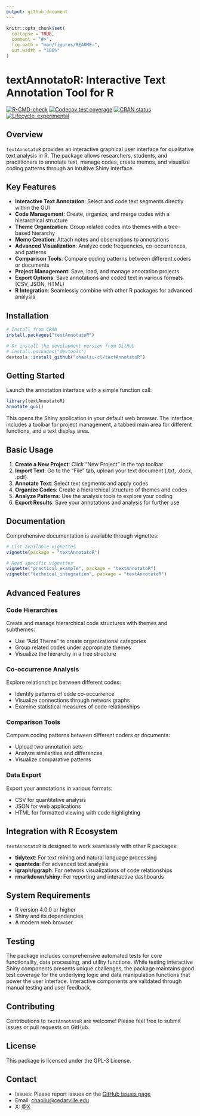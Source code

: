 ```yaml
---
output: github_document
---
```


<!-- README.md is generated from README.Rmd. Please edit that file -->

```r
knitr::opts_chunk$set(
  collapse = TRUE,
  comment = "#>",
  fig.path = "man/figures/README-",
  out.width = "100%"
)
```

# textAnnotatoR: Interactive Text Annotation Tool for R

[![R-CMD-check](https://github.com/chaoliu-cl/textAnnotatoR/actions/workflows/R-CMD-check.yaml/badge.svg)](https://github.com/chaoliu-cl/textAnnotatoR/actions/workflows/R-CMD-check.yaml)
[![Codecov test coverage](https://codecov.io/gh/chaoliu-cl/textAnnotatoR/branch/main/graph/badge.svg?token=a8a91118-d5d9-4267-a0fa-077c0fc6e3f2)](https://codecov.io/gh/chaoliu-cl/textAnnotatoR?branch=main)
[![CRAN
status](https://www.r-pkg.org/badges/version/textAnnotatoR)](https://CRAN.R-project.org/package=textAnnotatoR)
[![Lifecycle:
experimental](https://img.shields.io/badge/lifecycle-experimental-orange.svg)](https://lifecycle.r-lib.org/articles/stages.html#experimental)

## Overview

`textAnnotatoR` provides an interactive graphical user interface for qualitative text analysis in R. The package allows researchers, students, and practitioners to annotate text, manage codes, create memos, and visualize coding patterns through an intuitive Shiny interface.

## Key Features

- **Interactive Text Annotation**: Select and code text segments directly within the GUI
- **Code Management**: Create, organize, and merge codes with a hierarchical structure
- **Theme Organization**: Group related codes into themes with a tree-based hierarchy
- **Memo Creation**: Attach notes and observations to annotations
- **Advanced Visualization**: Analyze code frequencies, co-occurrences, and patterns
- **Comparison Tools**: Compare coding patterns between different coders or documents
- **Project Management**: Save, load, and manage annotation projects
- **Export Options**: Save annotations and coded text in various formats (CSV, JSON, HTML)
- **R Integration**: Seamlessly combine with other R packages for advanced analysis

## Installation

```r
# Install from CRAN
install.packages("textAnnotatoR")

# Or install the development version from GitHub
# install.packages("devtools")
devtools::install_github("chaoliu-cl/textAnnotatoR")
```

## Getting Started

Launch the annotation interface with a simple function call:

```r
library(textAnnotatoR)
annotate_gui()
```

This opens the Shiny application in your default web browser. The interface includes a toolbar for project management, a tabbed main area for different functions, and a text display area.

## Basic Usage

1. **Create a New Project**: Click "New Project" in the top toolbar
2. **Import Text**: Go to the "File" tab, upload your text document (.txt, .docx, .pdf)
3. **Annotate Text**: Select text segments and apply codes
4. **Organize Codes**: Create a hierarchical structure of themes and codes
5. **Analyze Patterns**: Use the analysis tools to explore your coding
6. **Export Results**: Save your annotations and analysis for further use

## Documentation

Comprehensive documentation is available through vignettes:

```r
# List available vignettes
vignette(package = "textAnnotatoR")

# Read specific vignettes
vignette("practical_example", package = "textAnnotatoR")
vignette("technical_integration", package = "textAnnotatoR")
```

## Advanced Features

### Code Hierarchies

Create and manage hierarchical code structures with themes and subthemes:

- Use "Add Theme" to create organizational categories
- Group related codes under appropriate themes
- Visualize the hierarchy in a tree structure

### Co-occurrence Analysis

Explore relationships between different codes:

- Identify patterns of code co-occurrence
- Visualize connections through network graphs
- Examine statistical measures of code relationships

### Comparison Tools

Compare coding patterns between different coders or documents:

- Upload two annotation sets
- Analyze similarities and differences
- Visualize comparative patterns

### Data Export

Export your annotations in various formats:

- CSV for quantitative analysis
- JSON for web applications
- HTML for formatted viewing with code highlighting

## Integration with R Ecosystem

`textAnnotatoR` is designed to work seamlessly with other R packages:

- **tidytext**: For text mining and natural language processing
- **quanteda**: For advanced text analysis
- **igraph/ggraph**: For network visualizations of code relationships
- **rmarkdown/shiny**: For reporting and interactive dashboards

## System Requirements

- R version 4.0.0 or higher
- Shiny and its dependencies
- A modern web browser

## Testing

The package includes comprehensive automated tests for core functionality, data processing, and utility functions. While testing interactive Shiny components presents unique challenges, the package maintains good test coverage for the underlying logic and data manipulation functions that power the user interface. Interactive components are validated through manual testing and user feedback.

## Contributing

Contributions to `textAnnotatoR` are welcome! Please feel free to submit issues or pull requests on GitHub.

## License

This package is licensed under the GPL-3 License.

## Contact

- Issues: Please report issues on the [GitHub issues
  page](https://github.com/chaoliu-cl/textAnnotatoR/issues)
- Email: <chaoliu@cedarville.edu>
- X: [@X](https://x.com/ChaoLiu77600168)
